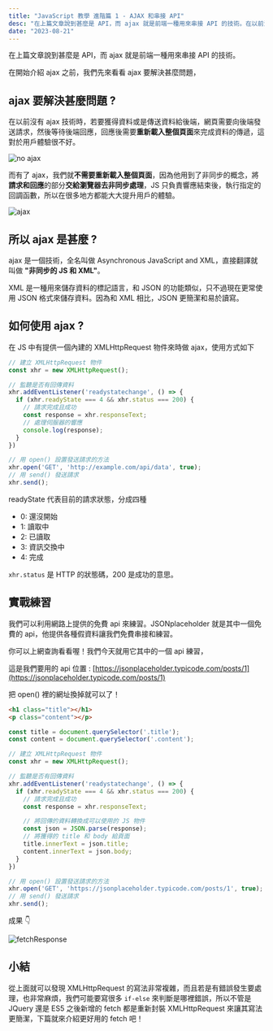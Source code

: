 ```yaml
---
title: "JavaScript 教學 進階篇 1 - AJAX 和串接 API"
desc: "在上篇文章說到甚麼是 API，而 ajax 就是前端一種用來串接 API 的技術。在以前沒有 ajax 技術時，若要獲得資料或是傳送資料給後端，網頁需要向後端發送請求，然後等待後端回應，回應後需要**重新載入整個頁面**來完成資料的傳遞，這對於用戶體驗很不好..."
date: "2023-08-21"
---
```


在上篇文章說到甚麼是 API，而 ajax 就是前端一種用來串接 API 的技術。

在開始介紹 ajax 之前，我們先來看看 ajax 要解決甚麼問題，

## ajax 要解決甚麼問題 ?
在以前沒有 ajax 技術時，若要獲得資料或是傳送資料給後端，網頁需要向後端發送請求，然後等待後端回應，回應後需要**重新載入整個頁面**來完成資料的傳遞，這對於用戶體驗很不好。

![no ajax](/images/js-series/ajax/ajax1.jpg)

而有了 ajax，我們就**不需要重新載入整個頁面**，因為他用到了非同步的概念，將**請求和回應**的部分**交給瀏覽器去非同步處理**，JS 只負責響應結束後，執行指定的回調函數，所以在很多地方都能大大提升用戶的體驗。

![ajax](/images/js-series/ajax/ajax2.jpg)

## 所以 ajax 是甚麼 ?
ajax 是一個技術，全名叫做 Asynchronous JavaScript and XML，直接翻譯就叫做 **"非同步的 JS 和 XML"**。

XML 是一種用來儲存資料的標記語言，和 JSON 的功能類似，只不過現在更常使用 JSON 格式來儲存資料。因為和 XML 相比，JSON 更簡潔和易於讀寫。

## 如何使用 ajax ?
在 JS 中有提供一個內建的 XMLHttpRequest 物件來時做 ajax，使用方式如下
```js
// 建立 XMLHttpRequest 物件
const xhr = new XMLHttpRequest();

// 監聽是否有回傳資料
xhr.addEventListener('readystatechange', () => {
  if (xhr.readyState === 4 && xhr.status === 200) {
    // 請求完成且成功
    const response = xhr.responseText;
    // 處理伺服器的響應
    console.log(response);
  }
})

// 用 open() 設置發送請求的方法
xhr.open('GET', 'http://example.com/api/data', true);
// 用 send() 發送請求
xhr.send();
```
readyState 代表目前的請求狀態，分成四種
- 0: 還沒開始
- 1: 讀取中
- 2: 已讀取
- 3: 資訊交換中
- 4: 完成

`xhr.status` 是 HTTP 的狀態碼，200 是成功的意思。

## 實戰練習
我們可以利用網路上提供的免費 api 來練習。JSONplaceholder 就是其中一個免費的 api，他提供各種假資料讓我們免費串接和練習。

你可以上網查詢看看喔！我們今天就用它其中的一個 api 練習，

這是我們要用的 api 位置 : 
[https://jsonplaceholder.typicode.com/posts/1](https://jsonplaceholder.typicode.com/posts/1)

把 open() 裡的網址換掉就可以了！

```html
<h1 class="title"></h1>
<p class="content"></p>
```

```js
const title = document.querySelector('.title');
const content = document.querySelector('.content');

// 建立 XMLHttpRequest 物件
const xhr = new XMLHttpRequest();

// 監聽是否有回傳資料
xhr.addEventListener('readystatechange', () => {
  if (xhr.readyState === 4 && xhr.status === 200) {
    // 請求完成且成功
    const response = xhr.responseText;

    // 將回傳的資料轉換成可以使用的 JS 物件
    const json = JSON.parse(response);
    // 將獲得的 title 和 body 給頁面
    title.innerText = json.title;
    content.innerText = json.body;
  }
})

// 用 open() 設置發送請求的方法
xhr.open('GET', 'https://jsonplaceholder.typicode.com/posts/1', true);
// 用 send() 發送請求
xhr.send();
```
成果 👇

![fetchResponse](/images/js-series/ajax/ajax-response.png)

## 小結

從上面就可以發現 XMLHttpRequest 的寫法非常複雜，而且若是有錯誤發生要處理，也非常麻煩，我們可能要寫很多 `if-else` 來判斷是哪裡錯誤，所以不管是 JQuery 還是 ES5 之後新增的 fetch 都是重新封裝 XMLHttpRequest 來讓其寫法更簡潔，下篇就來介紹更好用的 fetch 吧！